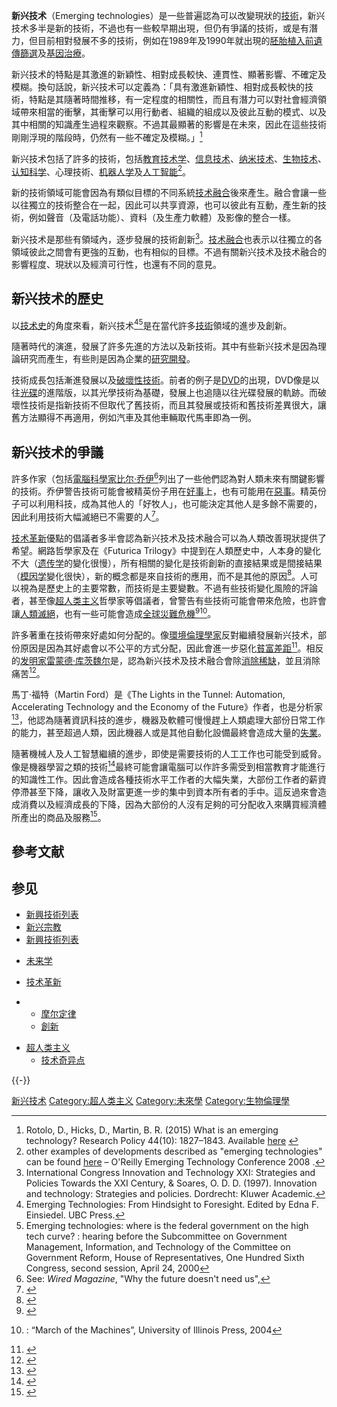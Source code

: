 '''新兴技术'''（Emerging technologies）是一些普遍認為可以改變現狀的[[技術|技術]]，新兴技术多半是新的技術，不過也有一些較早期出現，但仍有爭議的技術，或是有潛力，但目前相對發展不多的技術，例如在1989年及1990年就出現的[[胚胎植入前遺傳篩選|胚胎植入前遺傳篩選]]及[[基因治療|基因治療]]。

新兴技术的特點是其激進的新穎性、相對成長較快、連貫性、顯著影響、不確定及模糊。換句話說，新兴技术可以定義為：「具有激進新穎性、相對成長較快的技術，特點是其隨著時間推移，有一定程度的相關性，而且有潛力可以對社會經濟領域帶來相當的衝擊，其衝擊可以用行動者、組織的組成以及彼此互動的模式、以及其中相關的知識產生過程來觀察。不過其最顯著的影響是在未來，因此在這些技術剛剛浮現的階段時，仍然有一些不確定及模糊。」<ref>Rotolo, D., Hicks, D., Martin, B. R. (2015) What is an emerging technology? Research Policy 44(10): 1827–1843. Available [https://dx.doi.org/10.2139/ssrn.2564094 here] {{Wayback|url=https://dx.doi.org/10.2139/ssrn.2564094 |date=20200506065523 }}</ref>

新兴技术包括了許多的技術，包括[[教育技术学|教育技术学]]、[[信息技术|信息技术]]、[[纳米技术|纳米技术]]、[[生物技术|生物技术]]、[[认知科学|认知科学]]、心理技術、[[机器人学|机器人学]]及[[人工智能|人工智能]]<ref>other examples of developments described as "emerging technologies" can be found [http://conferences.oreillynet.com/pub/w/18/keynotes.html here] {{Wayback|url=http://conferences.oreillynet.com/pub/w/18/keynotes.html |date=20110605231752 }} – O'Reilly Emerging Technology Conference 2008 .</ref>。

新的技術領域可能會因為有類似目標的不同系統[[技术融合|技术融合]]後來產生。融合會讓一些以往獨立的技術整合在一起，因此可以共享資源，也可以彼此有互動，產生新的技術，例如聲音（及電話功能）、資料（及生產力軟體）及影像的整合一樣。

新兴技术是那些有{{link-en|經濟競爭|economic competition|比較利益}}領域內，逐步發展的技術創新<ref>International Congress Innovation and Technology XXI: Strategies and Policies Towards the XXI Century, & Soares, O. D. D. (1997). Innovation and technology: Strategies and policies. Dordrecht: Kluwer Academic.</ref>。[[技术融合|技术融合]]也表示以往獨立的各領域彼此之間會有更強的互動，也有相似的目標。不過有關新兴技术及技术融合的影響程度、現狀以及經濟可行性，也還有不同的意見。

== 新兴技术的歷史==
{{main|技术史}}
以[[技术史|技术史]]的角度來看，新兴技术<ref>Emerging Technologies: From Hindsight to Foresight. Edited by Edna F. Einsiedel. UBC Press.</ref><ref>Emerging technologies: where is the federal government on the high tech curve? : hearing before the Subcommittee on Government Management, Information, and Technology of the Committee on Government Reform, House of Representatives, One Hundred Sixth Congress, second session, April 24, 2000</ref>是在當代許多[[技術|技術]]領域的進步及創新。

隨著時代的演進，發展了許多先進的方法以及新技術。其中有些新兴技术是因為理論研究而產生，有些則是因為企業的[[研究開發|研究開發]]。

技術成長包括漸進發展以及[[破壞性創新|破壞性技術]]。前者的例子是[[DVD|DVD]]的出現，DVD像是以往[[光碟|光碟]]的進階版，以其光學技術為基礎，發展上也追隨以往光碟發展的軌跡。而破壞性技術是指新技術不但取代了舊技術，而且其發展或技術和舊技術差異很大，讓舊方法顯得不再適用，例如汽車及其他車輛取代馬車即為一例。

== 新兴技术的爭議  ==
{{see also|科技與社會}}
許多作家（包括[[電腦科學家|電腦科學家]][[比尔·乔伊|比尔·乔伊]]<ref>See: ''Wired Magazine'', "Why the future doesn't need us",</ref>列出了一些他們認為對人類未來有關鍵影響的技術。乔伊警告技術可能會被精英份子用在[[善惡|好事]]上，也有可能用在[[惡|惡事]]。精英份子可以利用科技，成為其他人的「好牧人」，也可能決定其他人是多餘不需要的，因此利用技術大幅滅絕已不需要的人<ref name="Joy 2000">{{cite journal | author = Joy, Bill | author-link = Bill Joy | title = Why the future doesn't need us | date = 2000 | url = https://www.wired.com/wired/archive/8.04/joy_pr.html | accessdate = 2005-11-14 | archive-date = 2014-03-18 | archive-url = https://web.archive.org/web/20140318160824/http://www.wired.com/wired/archive/8.04/joy_pr.html | dead-url = no }}</ref>。

[[技术革新|技术革新]]優點的倡議者多半會認為新兴技术及技术融合可以為人類改善現狀提供了希望。網路哲學家{{link-en|亞歷山大·巴德|Alexander Bard}}及{{link-en|Jan Söderqvist|Jan Söderqvist}}在《Futurica Trilogy》中提到在人類歷史中，人本身的變化不大（[[遗传学|遗传学]]的變化很慢），所有相關的變化是技術創新的直接結果或是間接結果（[[模因学|模因学]]變化很快），新的概念都是來自技術的應用，而不是其他的原因<ref>{{Cite book|asin=9187173247|title=The Futurica Trilogy|first1=Alexander|last1=Bard|first2=Jan|last2=Söderqvist|date=8 May 2012|publisher=Stockholm Text|via=Amazon}}</ref>。人可以視為是歷史上的主要常數，而技術是主要變數。不過有些技術變化風險的評論者，甚至像[[超人类主义|超人类主义]]哲學家{{link-en|Nick Bostrom|Nick Bostrom}}等倡議者，曾警告有些技術可能會帶來危險，也許會讓[[人類滅絕|人類滅絕]]，也有一些可能會造成[[全球災難危機|全球災難危機]]<ref name="Bostrom 2002">{{cite journal| author = Bostrom, Nick| title = Existential risks: analyzing human extinction scenarios| date = 2002| url = http://www.nickbostrom.com/existential/risks.html| accessdate = 2006-02-21| archive-date = 2011-04-27| archive-url = https://web.archive.org/web/20110427030852/http://www.nickbostrom.com/existential/risks.html| dead-url = no}}</ref><ref>{{link-en|Kevin Warwick|Warwick, K}}: “March of the Machines”, University of Illinois Press, 2004</ref>。

許多{{link-en|技術倫理學|ethics of technology|倫理議題}}著重在技術帶來好處如何分配的{{link-en|分配正義|distributive justice}}。像[[環境倫理|環境倫理學家]]{{link-en|比尔·麦克基本|Bill McKibben}}反對繼續發展新兴技术，部份原因是因為其好處會以不公平的方式分配，因此會進一步惡化[[貧富差距|貧富差距]]<ref name="McKibben 2003">{{cite book|author=McKibben, Bill|title=Enough: Staying Human in an Engineered Age|url=https://archive.org/details/enoughstayinghum0000mcki|publisher=Times Books|date=2003|isbn=0-8050-7096-6}}</ref>。相反的[[发明家|发明家]][[雷蒙德·库茨魏尔|雷蒙德·库茨魏尔]]是{{link-en|技術烏托邦主義|techno-utopianism|技術烏托邦主義者
}}，認為新兴技术及技术融合會除[[后稀缺|消除稀缺]]，並且消除痛苦<ref name="Kurzweil 2005">{{cite book| author = Kurzweil, Raymond| title = [[奇点迫近|奇点迫近]] | publisher = Viking Adult| date = 2005 | isbn = 0-670-03384-7}}</ref>。

馬丁·福特（Martin Ford）是《The Lights in the Tunnel: Automation, Accelerating Technology and the Economy of the Future》作者，也是分析家<ref name="Ford2009Lights">{{Citation | last = Ford | first = Martin R. | year = 2009 | title = The Lights in the Tunnel: Automation, Accelerating Technology and the Economy of the Future | publisher = Acculant Publishing | url = http://www.thelightsinthetunnel.com | isbn = 978-1448659814 | ref = harv | postscript = . ''([http://www.thelightsinthetunnel.com/ e-book available free online].)'' | accessdate = 2018-07-26 | archive-date = 2010-09-06 | archive-url = https://web.archive.org/web/20100906023409/http://www.thelightsinthetunnel.com/ | dead-url = no }}</ref>，他認為隨著資訊科技的進步，機器及軟體可慢慢趕上人類處理大部份日常工作的能力，甚至超過人類，因此機器人或是其他自動化設備最終會造成大量的[[失業|失業]]。

隨著機械人及人工智慧繼續的進步，即使是需要技術的人工工作也可能受到威脅。像是機器學習之類的技術<ref>{{cite web|url=https://econfuture.wordpress.com/2011/04/14/machine-learning-a-job-killer/|title=Machine Learning: A job killer?|first=|last=econfuture|date=14 April 2011|publisher=|accessdate=28 May 2017|archive-date=2018-07-26|archive-url=https://web.archive.org/web/20180726170327/https://econfuture.wordpress.com/2011/04/14/machine-learning-a-job-killer/|dead-url=no}}</ref>最終可能會讓電腦可以作許多需受到相當教育才能進行的知識性工作。因此會造成各種技術水平工作者的大幅失業，大部份工作者的薪資停滯甚至下降，讓收入及財富更進一步的集中到資本所有者的手中。這反過來會造成消費以及經濟成長的下降，因為大部份的人沒有足夠的可分配收入來購買經濟體所產出的商品及服務<ref>{{cite web|url=https://singularityhub.com/2009/12/15/martin-ford-asks-will-automation-lead-to-economic-collapse/|title=Martin Ford Asks: Will Automation Lead to Economic Collapse?|first=Aaron|last=Saenz|date=15 December 2009|publisher=|accessdate=28 May 2017|archive-date=2019-09-23|archive-url=https://web.archive.org/web/20190923125009/https://singularityhub.com/2009/12/15/martin-ford-asks-will-automation-lead-to-economic-collapse/|dead-url=no}}</ref>。{{Clear}}

<!--{{see also|Technological innovation system|Technological utopianism|Techno-progressivism}}-->
{{see also|演化生物学#当今研究热点<!--|Bioconservatism-->|生物倫理學<!--|Biopolitics-->}}

==參考文献==
{{Reflist|2}}

== 参见 ==
{{Portal box|技术}}
* [[新興技術列表|新興技術列表]]
* [[新兴宗教|新兴宗教]]
* [[新興技術列表|新興技術列表]]
<!--* {{link-en||Foresight (futures studies)|Foresight}}-->
* [[未来学|未来学]]
<!--* {{link-en||Institute for Ethics and Emerging Technologies|Institute for Ethics and Emerging Technologies}}
* {{link-en||Institute on Biotechnology and the Human Future|Institute on Biotechnology and the Human Future}}-->
* [[技术革新|技术革新]]
<!--** {{link-en||Accelerating change|Accelerating change}}-->
** [[摩尔定律|摩尔定律]]
** [[創新|創新]]
<!--** {{link-en||Technological revolution|Technological revolution}}-->
* [[超人类主义|超人类主义]]
** [[技术奇异点|技术奇异点]]

{{-}}
{{新興技術}}
{{技术}}

[[Category:新兴技术|]]
[[Category:超人类主义|Category:超人类主义]]
[[Category:未來學|Category:未來學]]
[[Category:生物倫理學|Category:生物倫理學]]